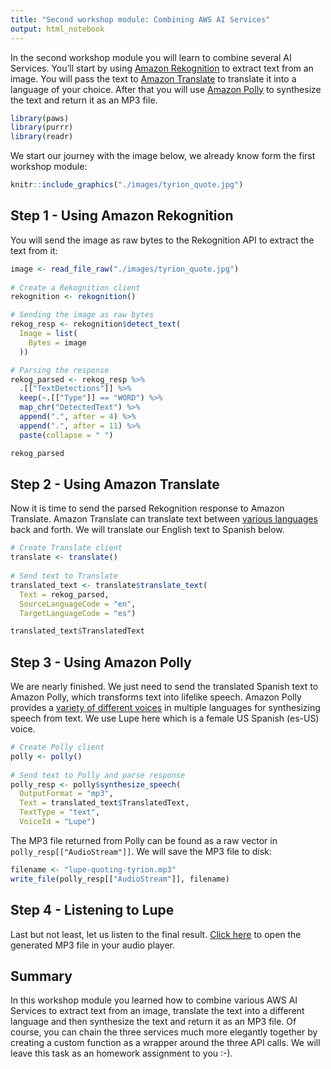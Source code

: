 ```yaml
---
title: "Second workshop module: Combining AWS AI Services"
output: html_notebook
---
```


In the second workshop module you will learn to combine several AI Services. You'll start by using [Amazon Rekognition](https://aws.amazon.com/rekognition/) to extract text from an image. You will pass the text to [Amazon Translate](https://aws.amazon.com/translate/) to translate it into a language of your choice. After that you will use [Amazon Polly](https://aws.amazon.com/polly/) to synthesize the text and return it as an MP3 file.

```r
library(paws)
library(purrr)
library(readr)
```

We start our journey with the image below, we already know form the first workshop module: 

<p align="center">
```r
knitr::include_graphics("./images/tyrion_quote.jpg")
```
</p>


## Step 1 - Using Amazon Rekognition

You will send the image as raw bytes to the Rekognition API to extract the text from it:

```r
image <- read_file_raw("./images/tyrion_quote.jpg")
  
# Create a Rekognition client
rekognition <- rekognition()

# Sending the image as raw bytes
rekog_resp <- rekognition$detect_text(
  Image = list(
    Bytes = image
  ))

# Parsing the response
rekog_parsed <- rekog_resp %>%
  .[["TextDetections"]] %>%
  keep(~.[["Type"]] == "WORD") %>%
  map_chr("DetectedText") %>%
  append(".", after = 4) %>%
  append(".", after = 11) %>%
  paste(collapse = " ")

rekog_parsed
```


## Step 2 - Using Amazon Translate

Now it is time to send the parsed Rekognition response to Amazon Translate. Amazon Translate can translate text between [various languages](https://docs.aws.amazon.com/translate/latest/dg/what-is.html) back and forth. We will translate our English text to Spanish below. 

```r
# Create Translate client
translate <- translate()
  
# Send text to Translate
translated_text <- translate$translate_text(
  Text = rekog_parsed,
  SourceLanguageCode = "en",
  TargetLanguageCode = "es")

translated_text$TranslatedText
```


## Step 3 - Using Amazon Polly

We are nearly finished. We just need to send the translated Spanish text to Amazon Polly, which transforms text into lifelike speech. Amazon Polly provides a [variety of different voices](https://docs.aws.amazon.com/polly/latest/dg/SupportedLanguage.html) in multiple languages for synthesizing speech from text. We use Lupe here which is a female US Spanish (es-US) voice.

```r
# Create Polly client
polly <- polly()
  
# Send text to Polly and parse response
polly_resp <- polly$synthesize_speech(
  OutputFormat = "mp3",
  Text = translated_text$TranslatedText,
  TextType = "text",
  VoiceId = "Lupe")
```

The MP3 file returned from Polly can be found as a raw vector in `polly_resp[["AudioStream"]]`. We will save the MP3 file to disk:

```r
filename <- "lupe-quoting-tyrion.mp3"
write_file(polly_resp[["AudioStream"]], filename)
```

## Step 4 - Listening to Lupe

Last but not least, let us listen to the final result. [Click here](/lupe-quoting-tyrion.mp3) to open the generated MP3 file in your audio player. 


## Summary

In this workshop module you learned how to combine various AWS AI Services to extract text from an image, translate the text into a different language and then synthesize the text and return it as an MP3 file. Of course, you can chain the three services much more elegantly together by creating a custom function as a wrapper around the three API calls. We will leave this task as an homework assignment to you :-). 


